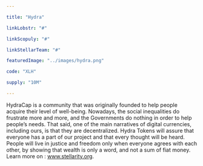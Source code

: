 ```yaml
---

title: "Hydra"

linkLobstr: "#"

linkScopuly: "#"

linkStellarTeam: "#"

featuredImage: "../images/hydra.png"

code: "XLH"

supply: "10M"

---
```


HydraCap is a community that was originally founded to help people acquire their level of well-being. Nowadays, the social inequalities do frustrate more and more, and the Governments do nothing in order to help people’s needs. That said, one of the main narratives of digital currencies, including ours, is that they are decentralized. Hydra Tokens will assure that everyone has a part of our project and that every thought will be heard. People will live in justice and freedom only when everyone agrees with each other, by showing that wealth is only a word, and not a sum of fiat money. Learn more on : www.stellarity.org.
 
